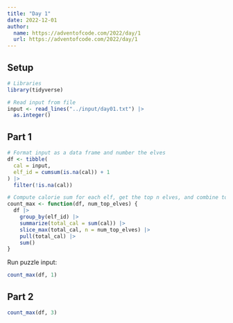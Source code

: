 ```yaml
---
title: "Day 1"
date: 2022-12-01
author:
  name: https://adventofcode.com/2022/day/1
  url: https://adventofcode.com/2022/day/1
---
```


## Setup

```r
# Libraries
library(tidyverse)

# Read input from file
input <- read_lines("../input/day01.txt") |> 
  as.integer()
```

## Part 1

```r
# Format input as a data frame and number the elves
df <- tibble(
  cal = input,
  elf_id = cumsum(is.na(cal)) + 1
) |>
  filter(!is.na(cal))

# Compute calorie sum for each elf, get the top n elves, and combine totals
count_max <- function(df, num_top_elves) {
  df |> 
    group_by(elf_id) |>
    summarize(total_cal = sum(cal)) |>
    slice_max(total_cal, n = num_top_elves) |>
    pull(total_cal) |>
    sum()
}
```

Run puzzle input:

```r
count_max(df, 1)
```

## Part 2

```r
count_max(df, 3)
```
